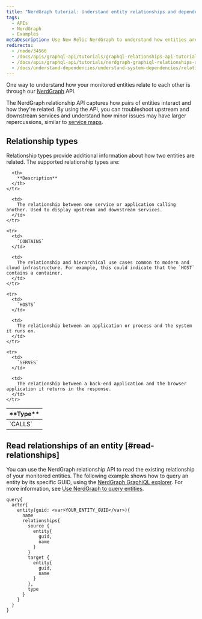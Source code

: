 ```yaml
---
title: "NerdGraph tutorial: Understand entity relationships and dependencies"
tags:
  - APIs
  - NerdGraph
  - Examples
metaDescription: Use New Relic NerdGraph to understand how entities are related.
redirects:
  - /node/34566
  - /docs/apis/graphql-api/tutorials/graphql-relationships-api-tutorial
  - /docs/apis/graphql-api/tutorials/nerdgraph-graphiql-relationships-api-tutorial
  - /docs/understand-dependencies/understand-system-dependencies/relationship-api/relationship-api
---
```


One way to understand how your monitored entities relate to each other is through our [NerdGraph](/docs/introduction-new-relic-graphql) API.

The NerdGraph relationship API captures how pairs of entities interact and how they're related. By using the API, you can troubleshoot upstream and downstream services and understand how minor issues may have larger repercussions, similar to [service maps](/docs/service-maps-dependencies-new-relic-one).

## Relationship types

Relationship types provide additional information about how two entities are related. The supported relationship types are:

<table>
  <thead>
    <tr>
      <th style={{ width: "200px" }}>
        **Type**
      </th>

      <th>
        **Description**
      </th>
    </tr>
  </thead>

  <tbody>
    <tr>
      <td>
        `CALLS`
      </td>

      <td>
        The relationship between one service or application calling another. Used to display upstream and downstream services.
      </td>
    </tr>

    <tr>
      <td>
        `CONTAINS`
      </td>

      <td>
        The relationship and hierarchical use cases common to modern and cloud infrastructure. For example, this could indicate that the `HOST` contains a container.
      </td>
    </tr>

    <tr>
      <td>
        `HOSTS`
      </td>

      <td>
        The relationship between an application or process and the system it runs on.
      </td>
    </tr>

    <tr>
      <td>
        `SERVES`
      </td>

      <td>
        The relationship between a back-end application and the browser application it returns in the response.
      </td>
    </tr>
  </tbody>
</table>

## Read relationships of an entity [#read-relationships]

You can use the NerdGraph relationship API to read the existing relationship of your monitored entities. The following example shows how to query an entity by its specific GUID, using the [NerdGraph GraphiQL explorer](https://api.newrelic.com/graphiql). For more information, see [Use NerdGraph to query entities](/docs/apis/graphql-api/tutorials/use-new-relic-graphql-api-query-entities).

```
query{
  actor{
    entity(guid: <var>YOUR_ENTITY_GUID</var>){
      name
      relationships{
        source {
          entity{
            guid,
            name
          }
        }
        target {
          entity{
            guid,
            name
          }
        },
        type
      }
    }
  }
}
```
